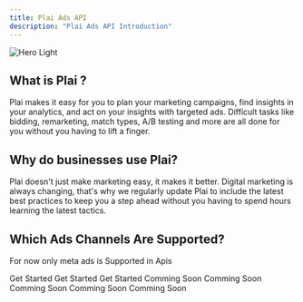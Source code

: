 ```yaml
---
title: Plai Ads API
description: "Plai Ads API Introduction"
---
```


<img className="block" src="/images/main_image.png" alt="Hero Light" />

## What is Plai ?

Plai makes it easy for you to plan your marketing campaigns, find insights in your analytics, and act on your insights with targeted ads. Difficult tasks like bidding, remarketing, match types, A/B testing and more are all done for you without you having to lift a finger.

## Why do businesses use Plai?

Plai doesn't just make marketing easy, it makes it better. Digital marketing is always changing, that's why we regularly update Plai to include the latest best practices to keep you a step ahead without you having to spend hours learning the latest tactics.

## Which Ads Channels Are Supported?

For now only meta ads is Supported in Apis

<CardGroup cols={3}>
	<Card
		title="Meta"
		icon="meta"
		href="api-reference/endpoint/meta/meta_overview"
	>
		Get Started
	</Card>
	<Card
		title="Linkedin Ads"
		icon="linkedin"
		href="api-reference/endpoint/linkedin/linkedin_overview"
	>
		Get Started
	</Card>
	<Card
		title="Google Ads"
		icon="google"
		href="api-reference/endpoint/google/google_overview"
	>
		Get Started
	</Card>
	<Card title="Tiktok Ads" icon="tiktok" color="#adadad">
		Comming Soon
	</Card>
	<Card title="Youtube Ads" icon="youtube" color="#adadad">
		Comming Soon
	</Card>
	<Card title="Instagram Ads" icon="instagram" color="#adadad">
		Comming Soon
	</Card>
	<Card title="Spotify Ads" icon="spotify" color="#adadad">
		Comming Soon
	</Card>
	<Card title="Snapchat Ads" icon="snapchat" color="#adadad">
		Comming Soon
	</Card>
</CardGroup>
